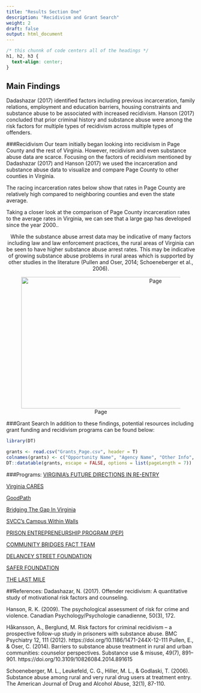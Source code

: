 ```yaml
---
title: "Results Section One"
description: "Recidivism and Grant Search"
weight: 2
draft: false
output: html_document
---
```


```css
/* this chunnk of code centers all of the headings */
h1, h2, h3 {
  text-align: center;
}
```

## Main Findings 

Dadashazar (2017) identified factors including previous incarceration, family relations, employment and education barriers, housing constraints and substance abuse to be associated with increased recidivism. 
Hanson (2017) concluded that prior criminal history and substance abuse were among the risk factors for multiple types of recidivism across multiple types of offenders.

###Recidivism
Our team initially began looking into recidivism in Page County and the rest of Virginia. However, recidivism and even substance abuse data are scarce. Focusing on the factors of recidivism mentioned by Dadashazar (2017) and Hanson (2017) we used the incarceration and substance abuse data to visualize and compare Page County to other counties in Virginia. 

The racing incarceration rates below show that rates in Page County are relatively high compared to neighboring counties and even the state average. 

<center>

<div class="flourish-embed flourish-bar-chart-race" data-src="visualisation/3349572" data-url="https://flo.uri.sh/visualisation/3349572/embed"><script src="https://public.flourish.studio/resources/embed.js"></script></div>
</center>

Taking a closer look at the comparison of Page County incarceration rates to the average rates in Virginia, we can see that a large gap has developed since the year 2000..

<center>
<div class="flourish-embed flourish-chart" data-src="visualisation/3327980" data-url="https://flo.uri.sh/visualisation/3327980/embed"><script src="https://public.flourish.studio/resources/embed.js"></script></div>


While the substance abuse arrest data may be indicative of many factors including law and law enforcement practices, the rural areas of Virginia can be seen to have higher substance abuse arrest rates. This may be indicative of growing substance abuse problems in rural areas which is supported by other studies in the literature (Pullen and Oser, 2014; Schoeneberger et al., 2006).
</center>
<center>
![Page](/images/substance_arrests.png){width=700px height=350px}
</center>



###Grant Search
In addition to these findings, potential resources including grant funding and recidivism programs can be found below:

```r
library(DT)

grants <- read.csv("Grants_Page.csv", header = T)
colnames(grants) <- c("Opportunity Name", "Agency Name", "Other Info", "Misc")
DT::datatable(grants, escape = FALSE, options = list(pageLength = 7))

```

###Programs:
[VIRGINIA's FUTURE DIRECTIONS IN RE-ENTRY](https://virginiareentry.org/)

[Virginia CARES](http://vacares.org/)

[GoodPath](https://goodwillvirginia.org/get-job-ready/education-for-employment/goodpath/)

[Bridging The Gap In Virginia](http://www.bridgingthegapinvirginia.org/services.html) 

[SVCC’s Campus Within Walls](https://southside.edu/campus-within-walls)

[PRISON ENTREPRENEURSHIP PROGRAM (PEP)](https://www.pep.org/icic-report/)

[COMMUNITY BRIDGES FACT TEAM](https://communitybridgesaz.org/fact/)

[DELANCEY STREET FOUNDATION](http://www.delanceystreetfoundation.org/)

[SAFER FOUNDATION](https://saferfoundation.org/)

[THE LAST MILE](https://thelastmile.org/)

##References:
Dadashazar, N. (2017). Offender recidivism: A quantitative study of motivational risk factors and counseling.

Hanson, R. K. (2009). The psychological assessment of risk for crime and violence. Canadian Psychology/Psychologie canadienne, 50(3), 172.

Håkansson, A., Berglund, M. Risk factors for criminal recidivism – a prospective follow-up study in prisoners with substance abuse. BMC Psychiatry 12, 111 (2012). https://doi.org/10.1186/1471-244X-12-111
Pullen, E., & Oser, C. (2014). Barriers to substance abuse treatment in rural and urban communities: counselor perspectives. Substance use & misuse, 49(7), 891–901. https://doi.org/10.3109/10826084.2014.891615

Schoeneberger, M. L., Leukefeld, C. G., Hiller, M. L., & Godlaski, T. (2006). Substance abuse among rural and very rural drug users at treatment entry. The American Journal of Drug and Alcohol Abuse, 32(1), 87-110.





